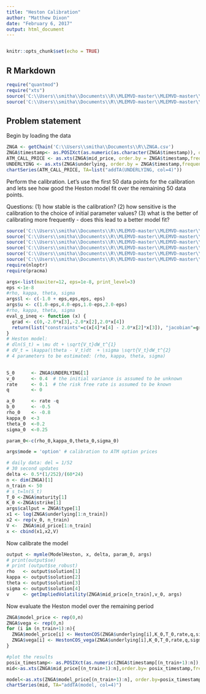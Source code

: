 ---
title: "Heston Calibration"
author: "Matthew Dixon"
date: "February 6, 2017"
output: html_document
---
```{r}

```

```{r setup, include=FALSE}
knitr::opts_chunk$set(echo = TRUE)
```

## R Markdown



```{r}
require("quantmod")
require("xts")
source('C:\\Users\\smitha\\Documents\\R\\MLEMVD-master\\MLEMVD-master\\HestonFourierCosine.R')
source('C:\\Users\\smitha\\Documents\\R\\MLEMVD-master\\MLEMVD-master\\getChain.R')
```

## Problem statement

Begin by loading the data

```{r echo=FALSE}
ZNGA <- getChain('C:\\Users\\smitha\\Documents\\R\\ZNGA.csv')
ZNGA$timestamp<- as.POSIXct(as.numeric(as.character(ZNGA$timestamp)), origin='1970-01-01', tz='GMT')
ATM_CALL_PRICE <- as.xts(ZNGA$mid_price, order.by = ZNGA$timestamp,frequency = NULL)
UNDERLYING <- as.xts(ZNGA$underlying, order.by = ZNGA$timestamp,frequency = NULL) 
chartSeries(ATM_CALL_PRICE, TA=list("addTA(UNDERLYING, col=4)"))
```

Perform the calibration. Let's use the first 50 data points for the calibration and lets see how good the Heston model fit over the remaining 50 data points.

Questions:
(1) how stable is the calibration?
(2) how sensitive is the calibration to the choice of initial parameter values?
(3) what is the better of calibrating more frequently - does this lead to a better model fit?

```{r echo=FALSE}
source('C:\\Users\\smitha\\Documents\\R\\MLEMVD-master\\MLEMVD-master\\logdensity2loglik.R')
source('C:\\Users\\smitha\\Documents\\R\\MLEMVD-master\\MLEMVD-master\\logdensity2info.R')
source('C:\\Users\\smitha\\Documents\\R\\MLEMVD-master\\MLEMVD-master\\HestonFourierCosine.R')
source('C:\\Users\\smitha\\Documents\\R\\MLEMVD-master\\MLEMVD-master\\getImpliedVolatility.R')
source('C:\\Users\\smitha\\Documents\\R\\MLEMVD-master\\MLEMVD-master\\mymle.R')
source('C:\\Users\\smitha\\Documents\\R\\MLEMVD-master\\MLEMVD-master\\models\\ModelB4.R')
require(nloptr)
require(pracma)

args<-list(maxiter=12, eps=1e-8, print_level=3)
eps <-1e-8
#rho, kappa, theta, sigma
args$l <- c(-1.0 + eps,eps,eps, eps)
args$u <- c(1.0-eps,4.0-eps,1.0-eps,2.0-eps)
#rho, kappa, theta, sigma
eval_g_ineq <- function (x) {
  grad <- c(0,-2.0*x[3],-2.0*x[2],2.0*x[4])
  return(list("constraints"=c(x[4]*x[4] - 2.0*x[2]*x[3]), "jacobian"=grad))  
}
# Heston model:
# dln(S_t) = \mu dt + \sqrt{V_t}dW_t^{1}
# dV_t = \kappa(\theta - V_t)dt  + \sigma \sqrt{V_t}dW_t^{2}
# 4 parameters to be estimated: (rho, kappa, theta, sigma)  
  

S_0      <- ZNGA$UNDERLYING[1] 
v_0      <- 0.4  # the initial variance is assumed to be unknown
rate     <- 0.1  # the risk free rate is assumed to be known
q        <- 0

a_0      <- rate -q
b_0      <- -0.5
rho_0    <- -0.8
kappa_0  <-3
theta_0  <-0.2
sigma_0  <-0.25 

param_0<-c(rho_0,kappa_0,theta_0,sigma_0)

args$mode = 'option' # calibration to ATM option prices 

# daily data: del = 1/52
# 30 second updates
delta <- 0.5*(1/252)/(60*24)
n <- dim(ZNGA)[1]
n_train <- 50
# s_t=ln(S_t)
T_0 <-ZNGA$maturity[1]
K_0 <-ZNGA$strike[1]
args$callput = ZNGA$type[1]
x1 <- log(ZNGA$underlying[1:n_train])
x2 <- rep(v_0, n_train)
V <-  ZNGA$mid_price[1:n_train] 
x <- cbind(x1,x2,V)
```
Now calibrate the model
```{r echo=FALSE}
output <- mymle(ModelHeston, x, delta, param_0, args)
# print(output$se)
# print (output$se_robust)
rho   <- output$solution[1]
kappa <- output$solution[2]
theta <- output$solution[3]
sigma <- output$solution[4]
v     <- getImpliedVolatility(ZNGA$mid_price[n_train],v_0, args)
```
Now evaluate the Heston model over the remaining period
```{r echo=FALSE}
ZNGA$model_price <- rep(0,n)
ZNGA$vega <- rep(0,n)
for (i in (n_train+1):n){
  ZNGA$model_price[i] <- HestonCOS(ZNGA$underlying[i],K_0,T_0,rate,q,sigma,kappa,theta,v,rho,args$callput)
  ZNGA$vega[i] <- HestonCOS_vega(ZNGA$underlying[i],K_0,T_0,rate,q,sigma,kappa,theta,v,rho,args$callput)
}

```

```{r echo=FALSE}
#plot the results
posix_timestamp<- as.POSIXct(as.numeric(ZNGA$timestamp[(n_train+1):n]), origin='1970-01-01', tz='GMT')
mid<-as.xts(ZNGA$mid_price[(n_train+1):n],order.by= posix_timestamp,frequency = NULL) 

model<-as.xts(ZNGA$model_price[(n_train+1):n], order.by=posix_timestamp,frequency = NULL)
chartSeries(mid, TA="addTA(model, col=4)")

```
